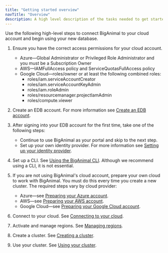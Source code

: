 ```yaml
---
title: "Getting started overview"
navTitle: "Overview"
description: A high level description of the tasks needed to get started with BigAnimal 
---
```


Use the following high-level steps to connect BigAnimal to your cloud account and begin using your new database.

1. Ensure you have the correct access permissions for your cloud account. 
    - Azure&mdash;Global Administrator or Privileged Role Administrator and you must be a Subscription Owner
    - AWS&mdash;IAMFullAccess policy and ServiceQuotasFullAccess policy
    - Google Cloud&mdash;roles/owner or at least the following combined roles:
        - roles/iam.serviceAccountCreator
        - roles/iam.serviceAccountKeyAdmin
        - roles/iam.roleAdmin
        - roles/resourcemanager.projectIamAdmin
        - roles/compute.viewer


1. Create an EDB account. For more information see [Create an EDB account](https://www.enterprisedb.com/docs/biganimal/latest/free_trial/detail/create_an_account/).

1. After signing into your EDB account for the first time, take one of the following steps:
    - Continue to use BigAnimal as your portal and skip to the next step.
    - Set up your own identity provider. For more information see [Setting up your identity provider](https://www.enterprisedb.com/docs/biganimal/latest/getting_started/identity_provider/).


1. Set up a CLI. See [Using the BigAnimal CLI](https://www.enterprisedb.com/docs/biganimal/latest/reference/cli/). 
   Although we recommend using a CLI, it is not essential.

1. If you are not using BigAnimal's cloud account, prepare your own cloud to work with BigAnimal. You must do this every time you create a new cluster. The required steps vary by cloud provider:
    - Azure&mdash;see [Preparing your Azure account](https://www.enterprisedb.com/docs/biganimal/latest/getting_started/preparing_cloud_account/01_preparing_azure/).
    - AWS&mdash;see [Preparing your AWS account](https://www.enterprisedb.com/docs/biganimal/latest/getting_started/preparing_cloud_account/02_preparing_aws/).
    - Google Cloud&mdash;see [Preparing your Google Cloud account](https://www.enterprisedb.com/docs/biganimal/latest/getting_started/preparing_cloud_account/preparing_gcp/).


1. Connect to your cloud. See [Connecting to your cloud](https://www.enterprisedb.com/docs/biganimal/latest/getting_started/02_connecting_to_your_cloud/).

1. Activate and manage regions. See [Managing regions](https://www.enterprisedb.com/docs/biganimal/latest/getting_started/activating_regions/). 

1. Create a cluster. See [Creating a cluster](https://www.enterprisedb.com/docs/biganimal/latest/getting_started/creating_a_cluster/).

1. Use your cluster. See [Using your cluster](https://www.enterprisedb.com/docs/biganimal/latest/using_cluster/).




